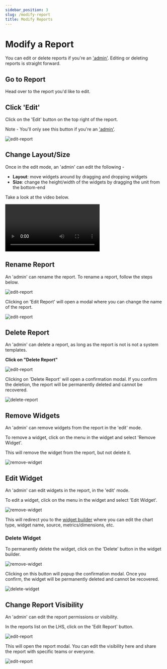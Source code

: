 ```yaml
---
sidebar_position: 3
slug: /modify-report
title: Modify Reports
---
```


# Modify a Report

You can edit or delete reports if you're an ['admin'](/roles). Editing or deleting reports is straight forward.

## Go to Report

Head over to the report you'd like to edit.

## Click 'Edit'

Click on the 'Edit' button on the top right of the report.

Note - You'll only see this button if you're an ['admin'](/roles).

![edit-report](/img/help/reports/edit-report.png)


## Change Layout/Size

Once in the edit mode, an 'admin' can edit the following -

- **Layout**: move widgets around by dragging and dropping widgets
- **Size**: change the height/width of the widgets by dragging the unit from the bottom-end 

Take a look at the video below.

<video  controls className="w-full h-auto">
  <source src="video/report-layout.webm" type="video/webm" />
</video>


## Rename Report

An 'admin' can rename the report. To rename a report, follow the steps below.

![edit-report](/img/help/reports/edit-report.png)

Clicking on 'Edit Report' will open a modal where you can change the name of the report.

![edit-report](/img/help/reports/report-modal.png)


## Delete Report

An 'admin' can delete a report, as long as the report is not is not a system templates. 

**Click on "Delete Report"**

![edit-report](/img/help/reports/edit-report.png)

Clicking on 'Delete Report' will open a confirmation modal. If you confirm the deletion, the report will be permanently deleted and cannot be recovered.

![delete-report](/img/help/reports/delete-report-modal.png)


## Remove Widgets

An 'admin' can remove widgets from the report in the 'edit' mode. 

To remove a widget, click on the menu in the widget and select 'Remove Widget'.

This will remove the widget from the report, but not delete it.

![remove-widget](/img/help/reports/remove-widget.png)
 

## Edit Widget

An 'admin' can edit widgets in the report, in the 'edit' mode.

To edit a widget, click on the menu in the widget and select 'Edit Widget'.

![remove-widget](/img/help/reports/remove-widget.png)

This will redirect you to the [widget builder](/create-widget#3-build-widget) where you can edit the chart type, widget name, source, metrics/dimensions, etc.


### Delete Widget

To permanently delete the widget, click on the 'Delete' button in the widget builder.

![remove-widget](/img/help/reports/delete-widget.png)

Clicking on this button will popup the confirmation modal. Once you confirm, the widget will be permanently deleted and cannot be recovered.

![delete-widget](/img/help/reports/delete-widget-modal.png)


## Change Report Visibility 

An 'admin' can edit the report permissions or visibility. 

In the reports list on the LHS, click on the 'Edit Report' button. 

![edit-report](/img/help/reports/edit-report.png)

This will open the report modal. You can edit the visibility here and share the report with specific teams or everyone.

![edit-report](/img/help/reports/report-modal.png)
